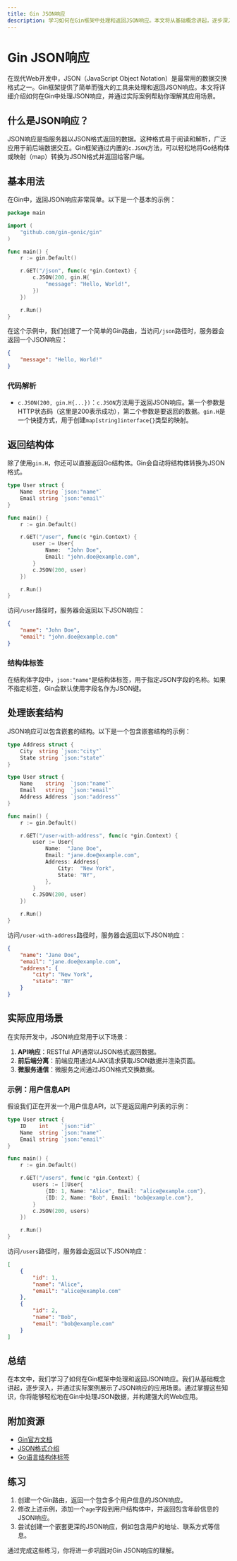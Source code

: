 ```yaml
---
title: Gin JSON响应
description: 学习如何在Gin框架中处理和返回JSON响应。本文将从基础概念讲起，逐步深入，并提供实际案例和代码示例，帮助初学者掌握Gin中的JSON响应处理。
---
```


# Gin JSON响应

在现代Web开发中，JSON（JavaScript Object Notation）是最常用的数据交换格式之一。Gin框架提供了简单而强大的工具来处理和返回JSON响应。本文将详细介绍如何在Gin中处理JSON响应，并通过实际案例帮助你理解其应用场景。

## 什么是JSON响应？

JSON响应是指服务器以JSON格式返回的数据。这种格式易于阅读和解析，广泛应用于前后端数据交互。Gin框架通过内置的`c.JSON`方法，可以轻松地将Go结构体或映射（map）转换为JSON格式并返回给客户端。

## 基本用法

在Gin中，返回JSON响应非常简单。以下是一个基本的示例：

```go
package main

import (
    "github.com/gin-gonic/gin"
)

func main() {
    r := gin.Default()

    r.GET("/json", func(c *gin.Context) {
        c.JSON(200, gin.H{
            "message": "Hello, World!",
        })
    })

    r.Run()
}
```

在这个示例中，我们创建了一个简单的Gin路由，当访问`/json`路径时，服务器会返回一个JSON响应：

```json
{
    "message": "Hello, World!"
}
```

### 代码解析

- `c.JSON(200, gin.H{...})`：`c.JSON`方法用于返回JSON响应。第一个参数是HTTP状态码（这里是200表示成功），第二个参数是要返回的数据。`gin.H`是一个快捷方式，用于创建`map[string]interface{}`类型的映射。

## 返回结构体

除了使用`gin.H`，你还可以直接返回Go结构体。Gin会自动将结构体转换为JSON格式。

```go
type User struct {
    Name  string `json:"name"`
    Email string `json:"email"`
}

func main() {
    r := gin.Default()

    r.GET("/user", func(c *gin.Context) {
        user := User{
            Name:  "John Doe",
            Email: "john.doe@example.com",
        }
        c.JSON(200, user)
    })

    r.Run()
}
```

访问`/user`路径时，服务器会返回以下JSON响应：

```json
{
    "name": "John Doe",
    "email": "john.doe@example.com"
}
```

### 结构体标签

在结构体字段中，`json:"name"`是结构体标签，用于指定JSON字段的名称。如果不指定标签，Gin会默认使用字段名作为JSON键。

## 处理嵌套结构

JSON响应可以包含嵌套的结构。以下是一个包含嵌套结构的示例：

```go
type Address struct {
    City  string `json:"city"`
    State string `json:"state"`
}

type User struct {
    Name    string  `json:"name"`
    Email   string  `json:"email"`
    Address Address `json:"address"`
}

func main() {
    r := gin.Default()

    r.GET("/user-with-address", func(c *gin.Context) {
        user := User{
            Name:  "Jane Doe",
            Email: "jane.doe@example.com",
            Address: Address{
                City:  "New York",
                State: "NY",
            },
        }
        c.JSON(200, user)
    })

    r.Run()
}
```

访问`/user-with-address`路径时，服务器会返回以下JSON响应：

```json
{
    "name": "Jane Doe",
    "email": "jane.doe@example.com",
    "address": {
        "city": "New York",
        "state": "NY"
    }
}
```

## 实际应用场景

在实际开发中，JSON响应常用于以下场景：

1. **API响应**：RESTful API通常以JSON格式返回数据。
2. **前后端分离**：前端应用通过AJAX请求获取JSON数据并渲染页面。
3. **微服务通信**：微服务之间通过JSON格式交换数据。

### 示例：用户信息API

假设我们正在开发一个用户信息API，以下是返回用户列表的示例：

```go
type User struct {
    ID    int    `json:"id"`
    Name  string `json:"name"`
    Email string `json:"email"`
}

func main() {
    r := gin.Default()

    r.GET("/users", func(c *gin.Context) {
        users := []User{
            {ID: 1, Name: "Alice", Email: "alice@example.com"},
            {ID: 2, Name: "Bob", Email: "bob@example.com"},
        }
        c.JSON(200, users)
    })

    r.Run()
}
```

访问`/users`路径时，服务器会返回以下JSON响应：

```json
[
    {
        "id": 1,
        "name": "Alice",
        "email": "alice@example.com"
    },
    {
        "id": 2,
        "name": "Bob",
        "email": "bob@example.com"
    }
]
```

## 总结

在本文中，我们学习了如何在Gin框架中处理和返回JSON响应。我们从基础概念讲起，逐步深入，并通过实际案例展示了JSON响应的应用场景。通过掌握这些知识，你将能够轻松地在Gin中处理JSON数据，并构建强大的Web应用。

## 附加资源

- [Gin官方文档](https://gin-gonic.com/docs/)
- [JSON格式介绍](https://www.json.org/json-zh.html)
- [Go语言结构体标签](https://golang.org/ref/spec#Struct_types)

## 练习

1. 创建一个Gin路由，返回一个包含多个用户信息的JSON响应。
2. 修改上述示例，添加一个`age`字段到用户结构体中，并返回包含年龄信息的JSON响应。
3. 尝试创建一个嵌套更深的JSON响应，例如包含用户的地址、联系方式等信息。

通过完成这些练习，你将进一步巩固对Gin JSON响应的理解。